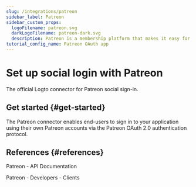 ```yaml
---
slug: /integrations/patreon
sidebar_label: Patreon
sidebar_custom_props:
  logoFilename: patreon.svg
  darkLogoFilename: patreon-dark.svg
  description: Patreon is a membership platform that makes it easy for artists and creators to get paid.
tutorial_config_name: Patreon OAuth app
---
```




# Set up social login with Patreon

The official Logto connector for Patreon social sign-in.

<GuideTip />

## Get started \{#get-started}

The Patreon connector enables end-users to sign in to your application using their own Patreon accounts via the Patreon OAuth 2.0 authentication protocol.

<Integration />

## References \{#references}

<Url href="https://docs.patreon.com/">Patreon - API Documentation</Url>

<Url href="https://www.patreon.com/portal/registration/register-clients">
  Patreon - Developers - Clients
</Url>

